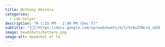 ```yaml
---
title: Bethany Akinola
categories:
  - Lab helper
description: "M 1:25 PM - 2:40 PM (Sec 7)"
subtitle: "[🔗](https://docs.google.com/spreadsheets/d/1rVx9uZVNcrG_nUSDo7iol5VEeGcHURASVtBpwZjz5bc/edit?usp=sharing)"
image: headshots/bethany.png
image-alt: Headshot of TA
---
```

